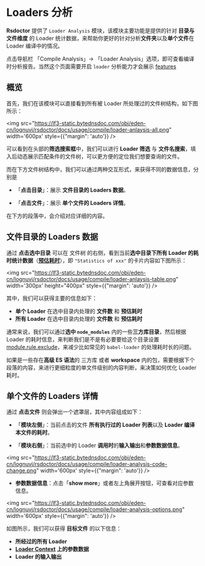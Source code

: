 # Loaders 分析

**Rsdoctor** 提供了 `Loader Analysis` 模块，该模块主要功能是提供的针对 **目录与文件维度** 的 Loader 统计数据，来帮助你更好的针对分析**文件夹**以及**单个文件**在 Loader 编译中的情况。

点击导航栏 「Compile Analysis」-> 「Loader Analysis」选项，即可查看编译时分析报告。当然这个页面需要开启 `loader` 分析能力才会展示 [features](/config/options/index)

## 概览

首先，我们在该模块可以直接看到所有被 Loader 所处理过的文件树结构，如下图所示：

<img src="https://lf3-static.bytednsdoc.com/obj/eden-cn/lognuvj/rsdoctor/docs/usage/compile/loader-anlaysis-all.png" width='600px' style={{"margin": 'auto'}} />

可以看到在头部的**筛选搜索框**中，我们可以进行 **Loader 筛选** 与 **文件名搜索**，填入后动态展示匹配条件的文件树，可以更方便的定位我们想要查询的文件。

而在下方文件树结构中，我们可以通过两种交互形式，来获得不同的数据信息，分别是

- 「**点击目录**」：展示 **文件目录的 Loaders 数据**。

- 「**点击文件**」：展示 **单个文件的 Loaders 详情**。

在下方的段落中，会介绍对应详细的内容。

## 文件目录的 Loaders 数据

通过 **点击选中目录** 可以在 文件树 的右侧，看到当前**选中目录下所有 Loader 的耗时统计数据**（[**预估耗时**](../../guide/more/faq#loader-%E8%80%97%E6%97%B6%E6%95%B0%E6%8D%AE%E4%B8%8D%E5%87%86)），即 `"Statistics of xxx"` 的卡片内容如下图所示：

<img src="https://lf3-static.bytednsdoc.com/obj/eden-cn/lognuvj/rsdoctor/docs/usage/compile/loader-anlaysis-table.png" width='300px' height="400px" style={{"margin": 'auto'}} />

其中，我们可以获得主要的信息如下：

- **单个 Loader** 在选中目录内处理的 **文件数** 和 **预估耗时**
- **所有 Loader** 在选中目录内处理的 **文件数** 和 **预估耗时**

通常来说，我们可以通过**选中 `node_modules`** 内的一些**三方库目录**，然后根据 Loader 的耗时信息，来判断我们是不是有必要要给这个目录设置 [module.rule.exclude](https://webpack.js.org/configuration/module/#ruleexclude)，来减少比如常见的 `babel-loader` 的处理耗时长的问题。

如果是一些存在**高级 ES 语法**的 三方库 或者 **workspace** 内的包，需要根据下个段落的内容，来进行更细粒度的单文件级别的内容判断，来决策如何优化 Loader 耗时。

## 单个文件的 Loaders 详情

通过 **点击文件** 则会弹出一个遮罩层，其中内容组成如下：

- 「**模块左侧**」：当前点击的文件 **所有执行过的 Loader 列表**以及 **Loader 编译本文件的耗时**。

- 「**模块右侧**」：当前选中的 Loader **调用时**的**输入输出**和**参数数据信息**。

<img src="https://lf3-static.bytednsdoc.com/obj/eden-cn/lognuvj/rsdoctor/docs/usage/compile/loader-analysis-code-change.png" width='600px' style={{"margin": 'auto'}} /> 

-  **参数数据信息**：点击「**show more**」或者左上角展开按钮，可查看对应参数信息。

<img src="https://lf3-static.bytednsdoc.com/obj/eden-cn/lognuvj/rsdoctor/docs/usage/compile/loader-analysis-options.png" width='600px' style={{"margin": 'auto'}} /> 

如图所示，我们可以获得 **目标文件** 的以下信息：

- **所经过的所有 Loader**
- **[Loader Context](https://webpack.js.org/api/loaders/#the-loader-context) 上的参数数据**
- **Loader 的输入输出**
